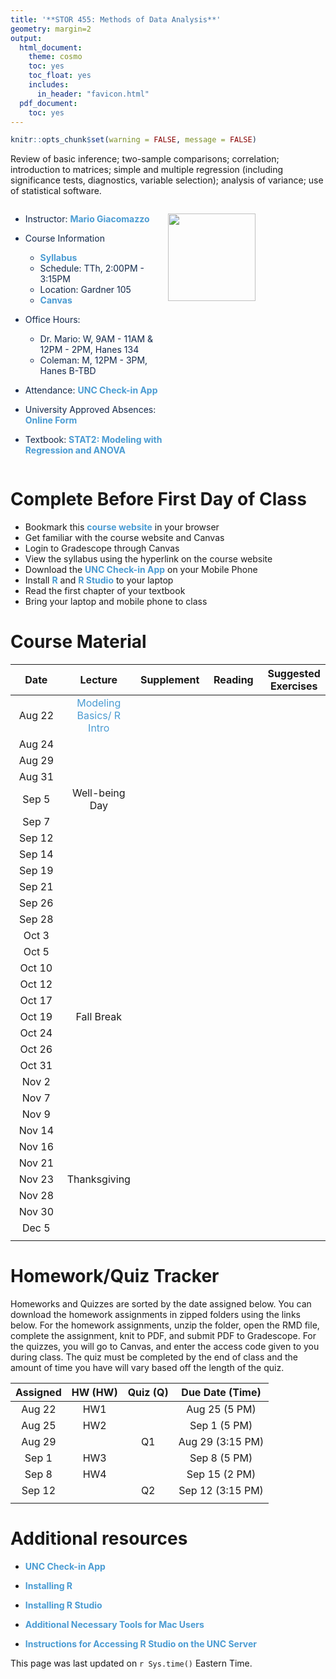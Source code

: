 ```yaml
---
title: '**STOR 455: Methods of Data Analysis**'
geometry: margin=2
output:
  html_document:
    theme: cosmo
    toc: yes
    toc_float: yes
    includes:
      in_header: "favicon.html"
  pdf_document:
    toc: yes
---
```


```r
knitr::opts_chunk$set(warning = FALSE, message = FALSE) 
```

<style type="text/css">

div {
color: #13294B;
}

#TOC {
  color: #4B9CD3;
}

.list-group-item.active, .list-group-item.active:focus, .list-group-item.active:hover {
  color: #4B9CD3;
  background-color: #13294B;
}

a:link {
    color: #4B9CD3;
    text-decoration: none;
}

a:visited {
        text-decoration: none;
color: #4B9CD3;

}
a:hover {
color: #4B9CD3;
background-color: #13294B;
}

.main-container {
  max-width: 300px;
  margin-left: auto;
  margin-right: auto;
}

.column {
  float: left;
  width: 50%;
}

.row:after {
  content: "";
  display: table;
  clear: both;
} 

</style>

Review of basic inference; two-sample comparisons; correlation; introduction to matrices; simple and multiple regression (including significance tests, diagnostics, variable selection); analysis of variance; use of statistical software.

<div class="row">
  <div class="column">

- Instructor: **[Mario Giacomazzo](http://www.supermariogiacomazzo.com/)**

- Course Information
    - **[Syllabus](Syllabus/STOR 455 Section 2 Syllabus.pdf)**
    - Schedule: TTh, 2:00PM - 3:15PM
    - Location: Gardner 105
    - **[Canvas](https://uncch.instructure.com/login/saml)**

- Office Hours:
    - Dr. Mario: W, 9AM - 11AM & 12PM - 2PM, Hanes 134
    - Coleman: M, 12PM - 3PM, Hanes B-TBD
    
- Attendance: **[UNC Check-in App](https://unccheckin.unc.edu/)**

- University Approved Absences: **[Online Form](https://unc-ch.formstack.com/forms/university_approved_absence_request?sso=5f3154c3179f5)**

- Textbook: **[STAT2: Modeling with Regression and ANOVA](https://www.amazon.com/STAT2-Modeling-Regression-Ann-Cannon/dp/1319054072)**

  </div>
  <div class="column">
  <img src="UNC_Logo.png" width="140px" height="auto">
  </div>
</div> 

# **Complete Before First Day of Class**
- Bookmark this **[course website](https://supermariogiacomazzo.github.io/STOR455_WEBSITE/)** in your browser
- Get familiar with the course website and Canvas
- Login to Gradescope through Canvas
- View the syllabus using the hyperlink on the course website
- Download the **[UNC Check-in App](https://unccheckin.unc.edu/#studentFAQ)** on your Mobile Phone
- Install **[R](https://cran.r-project.org/)** and **[R Studio](https://www.rstudio.com/products/rstudio/#Desktop)** to your laptop
- Read the first chapter of your textbook
- Bring your laptop and mobile phone to class

# **Course Material**

| Date | Lecture | Supplement| Reading | Suggested Exercises |
|:------:|:------:|:------:|:------:|:------:|
| Aug 22     | [Modeling Basics/ R Intro](Lectures/1 - Model Basics and Intro to R.pdf) |          |          |          |
| Aug 24     |         |         |          |          |
| Aug 29     |         |         |          |          |
| Aug 31    |         |         |          |          |
| Sep 5    |  Well-being Day      |         |          |          |
| Sep 7    |       |         |          |          |
| Sep 12    |       |         |          |          |
| Sep 14    |       |         |          |          |
| Sep 19    |       |         |          |          |
| Sep 21    |       |         |          |          |
| Sep 26    |       |         |          |          |
| Sep 28    |       |         |          |          |
| Oct 3    |       |         |          |          |
| Oct 5    |       |         |          |          |
| Oct 10    |       |         |          |          |
| Oct 12   |       |         |          |          |
| Oct 17   |       |         |          |          |
| Oct 19    | Fall Break      |         |          |          |
| Oct 24    |       |         |          |          |
| Oct 26    |       |         |          |          |
| Oct 31    |       |         |          |          |
| Nov 2   |       |         |          |          |
| Nov 7   |       |         |          |          |
| Nov 9   |       |         |          |          |
| Nov 14   |       |         |          |          |
| Nov 16   |       |         |          |          |
| Nov 21   |       |         |          |          |
| Nov 23   | Thanksgiving      |         |          |          |
| Nov 28   |       |         |          |          |
| Nov 30   |       |         |          |          |
| Dec 5   |       |         |          |          |
|   |     |             |  | |    |    

# **Homework/Quiz Tracker**

Homeworks and Quizzes are sorted by the date assigned below. You can download the homework assignments in zipped folders using the links below. For the homework assignments, unzip the folder, open the RMD file, complete the assignment, knit to PDF, and submit PDF to Gradescope. For the quizzes, you will go to Canvas, and enter the access code given to you during class. The quiz must be completed by the end of class and the amount of time you have will vary based off the length of the quiz. 

| Assigned | HW (HW) | Quiz (Q) | Due Date (Time) |
|:------:|:--------:|:--------:|:------:|
| Aug 22  | HW1 |  | Aug 25 (5 PM) |
| Aug 25  | HW2 |  | Sep 1 (5 PM) |
| Aug 29  |  | Q1  | Aug 29 (3:15 PM) |
| Sep 1  | HW3 |  | Sep 8 (5 PM) |
| Sep 8  | HW4 |  | Sep 15 (2 PM) |
| Sep 12 |  | Q2  | Sep 12 (3:15 PM) |
| |     |             |  |

# **Additional resources**

- **[UNC Check-in App](https://unccheckin.unc.edu/#studentFAQ)**

- **[Installing R](https://cran.r-project.org/)**

- **[Installing R Studio](https://www.rstudio.com/products/rstudio/#Desktop)**

- **[Additional Necessary Tools for Mac Users](https://mac.r-project.org/tools/)**

- **[Instructions for Accessing R Studio on the UNC Server](https://drive.google.com/file/d/1ATZO-wpuqzHbXVnJqm7wXpt-yfMbo2Jy/view?usp=sharing)**

This page was last updated on `r Sys.time()` Eastern Time.


